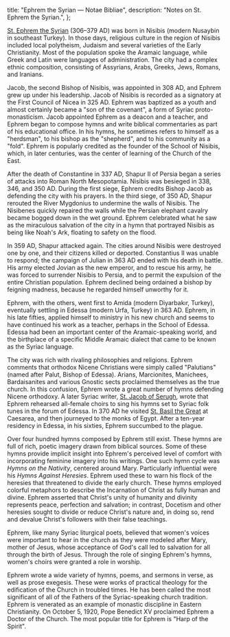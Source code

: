   title: "Ephrem the Syrian — Notae Bibliae",
  description: "Notes on St. Ephrem the Syrian.",
};

<Initial text="Ephrem the Syrian" />

[St. Ephrem the Syrian](/glossary/names#ephraim) (306–379 AD) was born in Nisibis (modern Nusaybin in southeast Turkey). In those days, religious culture in the region of Nisibis included local polytheism, Judaism and several varieties of the Early Christianity. Most of the population spoke the Aramaic language, while Greek and Latin were languages of administration. The city had a complex ethnic composition, consisting of Assyrians, Arabs, Greeks, Jews, Romans, and Iranians.

Jacob, the second Bishop of Nisibis, was appointed in 308 AD, and Ephrem grew up under his leadership. Jacob of Nisibis is recorded as a signatory at the First Council of Nicea in 325 AD. Ephrem was baptized as a youth and almost certainly became a "son of the covenant", a form of Syriac proto-monasticism. Jacob appointed Ephrem as a deacon and a teacher, and Ephrem began to compose hymns and write biblical commentaries as part of his educational office. In his hymns, he sometimes refers to himself as a "herdsman", to his bishop as the "shepherd", and to his community as a "fold". Ephrem is popularly credited as the founder of the School of Nisibis, which, in later centuries, was the center of learning of the Church of the East.

After the death of Constantine in 337 AD, Shapur II of Persia began a series of attacks into Roman North Mesopotamia. Nisibis was besieged in 338, 346, and 350 AD. During the first siege, Ephrem credits Bishop Jacob as defending the city with his prayers. In the third siege, of 350 AD, Shapur rerouted the River Mygdonius to undermine the walls of Nisibis. The Nisibenes quickly repaired the walls while the Persian elephant cavalry became bogged down in the wet ground. Ephrem celebrated what he saw as the miraculous salvation of the city in a hymn that portrayed Nisibis as being like Noah's Ark, floating to safety on the flood.

In 359 AD, Shapur attacked again. The cities around Nisibis were destroyed one by one, and their citizens killed or deported. Constantius II was unable to respond; the campaign of Julian in 363 AD ended with his death in battle. His army elected Jovian as the new emperor, and to rescue his army, he was forced to surrender Nisibis to Persia, and to permit the expulsion of the entire Christian population. Ephrem declined being ordained a bishop by feigning madness, because he regarded himself unworthy for it.

Ephrem, with the others, went first to Amida (modern Diyarbakır, Turkey), eventually settling in Edessa (modern Urfa, Turkey) in 363 AD. Ephrem, in his late fifties, applied himself to ministry in his new church and seems to have continued his work as a teacher, perhaps in the School of Edessa. Edessa had been an important center of the Aramaic-speaking world, and the birthplace of a specific Middle Aramaic dialect that came to be known as the Syriac language.

The city was rich with rivaling philosophies and religions. Ephrem comments that orthodox Nicene Christians were simply called "Palutians" (named after Palut, Bishop of Edessa). Arians, Marcionites, Manichees, Bardaisanites and various Gnostic sects proclaimed themselves as the true church. In this confusion, Ephrem wrote a great number of hymns defending Nicene orthodoxy. A later Syriac writer, [St. Jacob of Serugh](/people/saints/syriac-fathers/jacob-of-serugh), wrote that Ephrem rehearsed all-female choirs to sing his hymns set to Syriac folk tunes in the forum of Edessa. In 370 AD he visited [St. Basil the Great](/people/saints/cappadocian-fathers/basil-the-great) at Caesarea, and then journeyed to the monks of Egypt. After a ten-year residency in Edessa, in his sixties, Ephrem succumbed to the plague.

Over four hundred hymns composed by Ephrem still exist. These hymns are full of rich, poetic imagery drawn from biblical sources. Some of these hymns provide implicit insight into Ephrem's perceived level of comfort with incorporating feminine imagery into his writings. One such hymn cycle was *Hymns on the Nativity*, centered around Mary. Particularly influential were his *Hymns Against Heresies*. Ephrem used these to warn his flock of the heresies that threatened to divide the early church. These hymns employed colorful metaphors to describe the Incarnation of Christ as fully human and divine. Ephrem asserted that Christ's unity of humanity and divinity represents peace, perfection and salvation; in contrast, Docetism and other heresies sought to divide or reduce Christ's nature and, in doing so, rend and devalue Christ's followers with their false teachings.

Ephrem, like many Syriac liturgical poets, believed that women's voices were important to hear in the church as they were modeled after Mary, mother of Jesus, whose acceptance of God's call led to salvation for all through the birth of Jesus. Through the role of singing Ephrem's hymns, women's choirs were granted a role in worship.

Ephrem wrote a wide variety of hymns, poems, and sermons in verse, as well as prose exegesis. These were works of practical theology for the edification of the Church in troubled times. He has been called the most significant of all of the Fathers of the Syriac-speaking church tradition. Ephrem is venerated as an example of monastic discipline in Eastern Christianity. On October 5, 1920, Pope Benedict XV proclaimed Ephrem a Doctor of the Church. The most popular title for Ephrem is "Harp of the Spirit".
